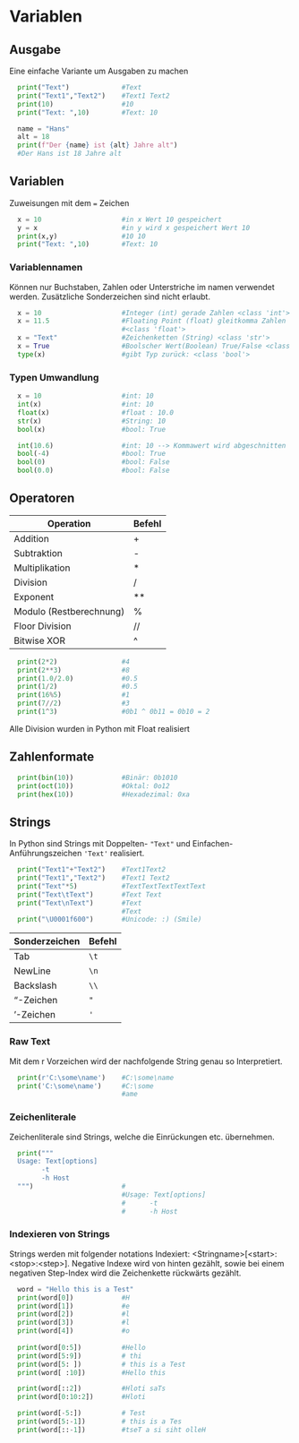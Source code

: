 # Variablen

## Ausgabe

Eine einfache Variante um Ausgaben zu machen

``` python
  print("Text")             #Text
  print("Text1","Text2")    #Text1 Text2
  print(10)                 #10
  print("Text: ",10)        #Text: 10

  name = "Hans"
  alt = 18
  print(f"Der {name} ist {alt} Jahre alt")
  #Der Hans ist 18 Jahre alt
```

## Variablen

Zuweisungen mit dem `=` Zeichen

``` python
  x = 10                    #in x Wert 10 gespeichert
  y = x                     #in y wird x gespeichert Wert 10
  print(x,y)                #10 10
  print("Text: ",10)        #Text: 10
```

::: callout-important
### Variablennamen

Können nur Buchstaben, Zahlen oder Unterstriche im namen verwendet werden. Zusätzliche Sonderzeichen sind nicht erlaubt.
:::

``` python
  x = 10                    #Integer (int) gerade Zahlen <class 'int'>
  x = 11.5                  #Floating Point (float) gleitkomma Zahlen 
                            #<class 'float'>
  x = "Text"                #Zeichenketten (String) <class 'str'>
  x = True                  #Boolscher Wert(Boolean) True/False <class 'bool'>
  type(x)                   #gibt Typ zurück: <class 'bool'>
```

### Typen Umwandlung

``` python
  x = 10                    #int: 10
  int(x)                    #int: 10
  float(x)                  #float : 10.0
  str(x)                    #String: 10 
  bool(x)                   #bool: True

  int(10.6)                 #int: 10 --> Kommawert wird abgeschnitten
  bool(-4)                  #bool: True
  bool(0)                   #bool: False
  bool(0.0)                 #bool: False
```

## Operatoren

| Operation               | Befehl |
|-------------------------|--------|
| Addition                | \+     |
| Subtraktion             | \-     |
| Multiplikation          | \*     |
| Division                | /      |
| Exponent                | \*\*   |
| Modulo (Restberechnung) | \%     |
| Floor Division          | //     |
| Bitwise XOR             | \^     |

``` python
  print(2*2)                #4
  print(2**3)               #8
  print(1.0/2.0)            #0.5
  print(1/2)                #0.5
  print(16%5)               #1
  print(7//2)               #3
  print(1^3)                #0b1 ^ 0b11 = 0b10 = 2
```

::: callout-note
Alle Division wurden in Python mit Float realisiert
:::

## Zahlenformate

``` python
  print(bin(10))            #Binär: 0b1010
  print(oct(10))            #Oktal: 0o12
  print(hex(10))            #Hexadezimal: 0xa
```

## Strings

In Python sind Strings mit Doppelten- `"Text"` und Einfachen-Anführungszeichen `'Text'` realisiert.

``` python
  print("Text1"+"Text2")    #Text1Text2
  print("Text1","Text2")    #Text1 Text2
  print("Text"*5)           #TextTextTextTextText
  print("Text\tText")       #Text Text
  print("Text\nText")       #Text
                            #Text
  print("\U0001f600")       #Unicode: :) (Smile)
```

| Sonderzeichen | Befehl |
|---------------|--------|
| Tab           | `\t`   |
| NewLine       | `\n`   |
| Backslash     | `\\`   |
| "-Zeichen     | `"`    |
| '-Zeichen     | `'`    |

### Raw Text

Mit dem r Vorzeichen wird der nachfolgende String genau so Interpretiert.

``` python
  print(r'C:\some\name')    #C:\some\name
  print('C:\some\name')     #C:\some
                            #ame
```

### Zeichenliterale

Zeichenliterale sind Strings, welche die Einrückungen etc. übernehmen.

``` python
  print(""" 
  Usage: Text[options]
        -t
        -h Host
  """)                      #
                            #Usage: Text[options]
                            #      -t
                            #      -h Host
```

### Indexieren von Strings

::: callout-important
Strings werden mit folgender notations Indexiert: \<Stringname\>\[\<start\>:\<stop\>:\<step\>\]. Negative Indexe wird von hinten gezählt, sowie bei einem negativen Step-Index wird die Zeichenkette rückwärts gezählt.
:::

``` python
  word = "Hello this is a Test"
  print(word[0])            #H
  print(word[1])            #e
  print(word[2])            #l
  print(word[3])            #l
  print(word[4])            #o
  
  print(word[0:5])          #Hello
  print(word[5:9])          # thi
  print(word[5: ])          # this is a Test
  print(word[ :10])         #Hello this

  print(word[::2])          #Hloti saTs
  print(word[0:10:2])       #Hloti

  print(word[-5:])          # Test
  print(word[5:-1])         # this is a Tes
  print(word[::-1])         #tseT a si siht olleH
```